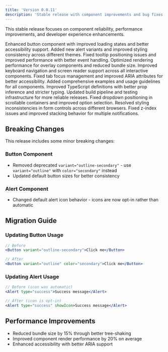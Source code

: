 ```yaml
---
title: 'Version 0.0.11'
description: 'Stable release with component improvements and bug fixes'
---
```


<VersionHeader version="v0.0.11" date="2024-01-01" status="stable" />

This stable release focuses on component reliability, performance improvements, and developer experience enhancements.

<ChangelogCard summary="Component Improvements" defaultExpanded={true}>

<ChangelogEntry type="feat" component="Button">
    Enhanced button component with improved loading states and better
    accessibility support.
</ChangelogEntry>

<ChangelogEntry type="feat" component="Alert">
    Added new alert variants and improved styling consistency across different
    themes.
</ChangelogEntry>

<ChangelogEntry type="fix" component="Tooltip">
    Fixed tooltip positioning issues and improved performance with better event
    handling.
</ChangelogEntry>

</ChangelogCard>

<ChangelogCard summary="Performance & Accessibility">

<ChangelogEntry type="perf" component="Modal,Popover">
    Optimized rendering performance for overlay components and reduced bundle
    size.
</ChangelogEntry>

<ChangelogEntry type="fix">
    Improved keyboard navigation and screen reader support across all
    interactive components.
</ChangelogEntry>

<ChangelogEntry type="fix" component="Tabs">
    Fixed tab focus management and improved ARIA attributes for better
    accessibility.
</ChangelogEntry>

</ChangelogCard>

<ChangelogCard summary="Developer Experience">

<ChangelogEntry type="docs">
    Added comprehensive examples and usage guidelines for all components.
</ChangelogEntry>

<ChangelogEntry type="feat">
    Improved TypeScript definitions with better prop inference and stricter
    typing.
</ChangelogEntry>

<ChangelogEntry type="chore">
    Updated build pipeline and testing infrastructure for more reliable
    releases.
</ChangelogEntry>

</ChangelogCard>

<ChangelogCard summary="Bug Fixes">

<ChangelogEntry type="fix" component="SingleSelect">
    Fixed dropdown positioning in scrollable containers and improved option
    selection.
</ChangelogEntry>

<ChangelogEntry type="fix" component="Checkbox,Radio">
    Resolved styling inconsistencies in form controls across different browsers.
</ChangelogEntry>

<ChangelogEntry type="fix" component="Snackbar">
    Fixed z-index issues and improved stacking behavior for multiple
    notifications.
</ChangelogEntry>

</ChangelogCard>

## Breaking Changes

This release includes some minor breaking changes:

### Button Component

- Removed deprecated `variant="outline-secondary"` - use `variant="outline"` with `color="secondary"` instead
- Updated default button sizes for better consistency

### Alert Component

- Changed default alert icon behavior - icons are now opt-in rather than automatic

## Migration Guide

### Updating Button Usage

```jsx
// Before
<Button variant="outline-secondary">Click me</Button>

// After
<Button variant="outline" color="secondary">Click me</Button>
```

### Updating Alert Usage

```jsx
// Before (icon was automatic)
<Alert type="success">Success message</Alert>

// After (icon is opt-in)
<Alert type="success" showIcon>Success message</Alert>
```

## Performance Improvements

- Reduced bundle size by 15% through better tree-shaking
- Improved component render performance by 20% on average
- Enhanced accessibility with better ARIA support
